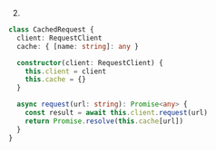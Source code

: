 2.
```ts
class CachedRequest {
  client: RequestClient
  cache: { [name: string]: any }

  constructor(client: RequestClient) {
    this.client = client
    this.cache = {}
  }

  async request(url: string): Promise<any> {
    const result = await this.client.request(url)
    return Promise.resolve(this.cache[url])
  }
}
```
